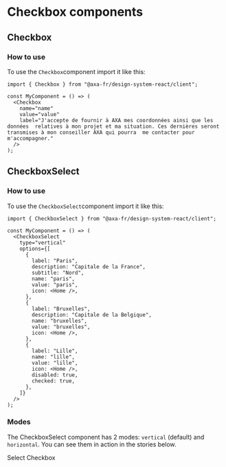 
<Meta of={CheckboxStories} />

# Checkbox components

## Checkbox

### How to use

To use the `Checkbox`component import it like this:

```tsx
import { Checkbox } from "@axa-fr/design-system-react/client";

const MyComponent = () => (
  <Checkbox
    name="name"
    value="value"
    label="J'accepte de fournir à AXA mes coordonnées ainsi que les données  relatives à mon projet et ma situation. Ces dernières seront transmises à mon conseiller AXA qui pourra  me contacter pour m'accompagner."
  />
);
```

<Canvas of={CheckboxStories.CheckboxStory} />
<Controls of={CheckboxStories.CheckboxStory} />

## CheckboxSelect

### How to use

To use the `CheckboxSelect`component import it like this:

```tsx
import { CheckboxSelect } from "@axa-fr/design-system-react/client";

const MyComponent = () => (
  <CheckboxSelect
    type="vertical"
    options={[
      {
        label: "Paris",
        description: "Capitale de la France",
        subtitle: "Nord",
        name: "paris",
        value: "paris",
        icon: <Home />,
      },
      {
        label: "Bruxelles",
        description: "Capitale de la Belgique",
        name: "bruxelles",
        value: "bruxelles",
        icon: <Home />,
      },
      {
        label: "Lille",
        name: "lille",
        value: "lille",
        icon: <Home />,
        disabled: true,
        checked: true,
      },
    ]}
  />
);
```

### Modes

The CheckboxSelect component has 2 modes: `vertical` (default) and `horizontal`.
You can see them in action in the stories below.

Select Checkbox

<Canvas of={CheckboxSelectStories.CheckboxSelectStory} />
<Controls of={CheckboxSelectStories.CheckboxSelectStory} />
